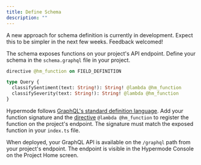 ```yaml
---
title: Define Schema
description: ""
---
```


<Warning>
  A new approach for schema definition is currently in development. Expect this
  to be simpler in the next few weeks. Feedback welcomed!
</Warning>

The schema exposes functions on your project's API endpoint. Define your schema in the `schema.graphql` file in your project.

```graphql schema.graphql
directive @hm_function on FIELD_DEFINITION

type Query {
  classifySentiment(text: String!): String! @lambda @hm_function
  classifySeverity(text: String!): String! @lambda @hm_function
}
```

Hypermode follows [GraphQL's standard definition language](https://graphql.org/learn/schema/). Add your function signature and the [directive](https://graphql.org/learn/queries/#directives) `@lambda @hm_function` to register the function on the project's endpoint. The signature must match the exposed function in your `index.ts` file.

When deployed, your GraphQL API is available on the `/graphql` path from your project's endpoint. The endpoint is visible in the Hypermode Console on the Project Home screen.
